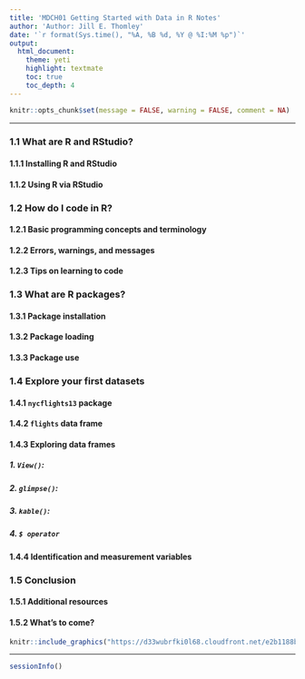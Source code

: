 ```yaml
---
title: 'MDCH01 Getting Started with Data in R Notes'
author: 'Author: Jill E. Thomley'
date: '`r format(Sys.time(), "%A, %B %d, %Y @ %I:%M %p")`'
output: 
  html_document: 
    theme: yeti
    highlight: textmate
    toc: true
    toc_depth: 4
---
```


```r
knitr::opts_chunk$set(message = FALSE, warning = FALSE, comment = NA)
```

***

### 1.1 What are R and RStudio?


#### 1.1.1 Installing R and RStudio


#### 1.1.2 Using R via RStudio


### 1.2 How do I code in R?


#### 1.2.1 Basic programming concepts and terminology


#### 1.2.2 Errors, warnings, and messages


#### 1.2.3 Tips on learning to code


### 1.3 What are R packages?


#### 1.3.1 Package installation


#### 1.3.2 Package loading


#### 1.3.3 Package use


### 1.4 Explore your first datasets


#### 1.4.1 `nycflights13` package


#### 1.4.2 `flights` data frame


#### 1.4.3 Exploring data frames


##### 1. `View()`:


##### 2. `glimpse()`:


##### 3. `kable()`:


##### 4. `$ operator`


#### 1.4.4 Identification and measurement variables


### 1.5 Conclusion


#### 1.5.1 Additional resources


#### 1.5.2 What’s to come?

```r
knitr::include_graphics("https://d33wubrfki0l68.cloudfront.net/e2b1188b9fa58a3e382c04748e8b278b36f43b84/44a53/images/flowcharts/flowchart/flowchart.004.png")
```


***
```r
sessionInfo()
```
